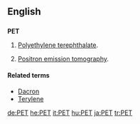 {{also|pet}}
==English==

==={{acronym}}===
'''PET'''

# {{organic compound}} [[polyethylene terephthalate|Polyethylene terephthalate]].
# [[positron emission tomography|Positron emission tomography]].

====Related terms====
* [[Dacron]]
* [[Terylene]]

[[de:PET]]
[[he:PET]]
[[it:PET]]
[[hu:PET]]
[[ja:PET]]
[[tr:PET]]